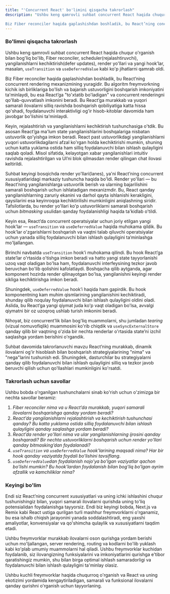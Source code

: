 ```yaml
---
title: "'Concurrent React' bo'limini qisqacha takrorlash"
description: "Ushbu keng qamrovli suhbat concurrent React haqida chuqur o'rganish bilan bog'liq bo'lib, Fiber reconciler, scheduler(rejalashtiruvchi), yangilanishlarni kechiktirish(defer updates), render yo'llari va yangi hook’lar, masalan, `useTransition` va `useDeferredValue` kabi ko'p jihatlarni qamrab oldi.

Biz Fiber reconciler haqida gaplashishdan boshladik, bu React’ning concurrent rendering mexanizmining yuragidir. Bu algoritm freymvorkning kichik ish birliklariga bo'lish va bajarish ustuvorligini boshqarish imkoniyatini ta'minlaydi, bu esa React’ga "to'xtatib bo'ladigan" va concurrent renderingni qo'llab-quvvatlash imkonini beradi. Bu React’ga murakkab va yuqori samarali ilovalarni silliq ravishda boshqarish qobiliyatiga katta hissa qo'shadi, foydalanuvchi interaktivligi og'ir hisob-kitoblar davomida ham javobgar bo'lishini ta'minlaydi."
---
```


### Bo'limni qisqacha takrorlash

Ushbu keng qamrovli suhbat concurrent React haqida chuqur o'rganish bilan bog'liq bo'lib, Fiber reconciler, scheduler(rejalashtiruvchi), yangilanishlarni kechiktirish(defer updates), render yo'llari va yangi hook’lar, masalan, `useTransition` va `useDeferredValue` kabi ko'p jihatlarni qamrab oldi.

Biz Fiber reconciler haqida gaplashishdan boshladik, bu React’ning concurrent rendering mexanizmining yuragidir. Bu algoritm freymvorkning kichik ish birliklariga bo'lish va bajarish ustuvorligini boshqarish imkoniyatini ta'minlaydi, bu esa React’ga "to'xtatib bo'ladigan" va concurrent renderingni qo'llab-quvvatlash imkonini beradi. Bu React’ga murakkab va yuqori samarali ilovalarni silliq ravishda boshqarish qobiliyatiga katta hissa qo'shadi, foydalanuvchi interaktivligi og'ir hisob-kitoblar davomida ham javobgar bo'lishini ta'minlaydi.

Keyin, rejalashtirish va yangilanishlarni kechiktirish tushunchasiga o'tdik. Bu asosan React’ga ma'lum state yangilanishlarini boshqalariga nisbatan ustuvorlik qo'yishga imkon beradi. React past ustuvorlikdagi yangilanishlarni yuqori ustuvorlikdagilarni afzal ko'rgan holda kechiktirishi mumkin, shuning uchun katta yuklama ostida ham silliq foydalanuvchi bilan ishlash qulayligini saqlab qoladi. Misol sifatida, kelayotgan xabar yangilanishlari intuitiv ravishda rejalashtirilgan va UI’ni blok qilmasdan render qilingan chat ilovasi keltirildi.

Suhbat keyingi bosqichda render yo'llari(lanes), ya'ni React’ning concurrent xususiyatlaridagi markaziy tushuncha haqida bo'ldi. Render yo'llari — bu React’ning yangilanishlarga ustuvorlik berish va ularning bajarilishini samarali boshqarish uchun ishlatadigan mexanizmdir. Bu, React qanday yangilanishlarning zaruriy ekanini va darhol qayta ishlanishi kerakligini, qaysilarini esa keyinroqqa kechiktirilishi mumkinligini aniqlashning siridir. Tafsilotlarda, bu render yo'llari ko'p ustuvorliklarni samarali boshqarish uchun _bitmasking_ usulidan qanday foydalanishligi haqida ta'kidlab o'tildi.

Keyin esa, React’da concurrent operatsiyalar uchun joriy etilgan yangi hook’lar — `useTransition` va `useDeferredValue` haqida muhokama qildik. Bu hook’lar o'zgarishlarni boshqarish va vaqtni talab qiluvchi operatsiyalar uchun yanada silliq foydalanuvchi bilan ishlash qulayligini ta’minlashga mo'ljallangan.

Birinchi navbatda `useTransition` hook’i muhokama qilindi. Bu hook React’ga state’lar o'rtasida o'tishga imkon beradi va hatto yangi state tayyorlanishi uzoq vaqt oladigan bo'lsa ham, foydalanuvchi interfeysining tezkor javob beruvchan bo'lib qolishini kafolatlaydi. Boshqacha qilib aytganda, agar komponent hozirda render qilinayotgan bo'lsa, yangilanishni keyingi render sikliga kechiktirishga imkon beradi.

Shuningdek, `useDeferredValue` hook’i haqida ham gapirdik. Bu hook komponentning kam muhim qismlarining yangilanishini kechiktiradi, shunday qilib noqulay foydalanuvchi bilan ishlash qulayligini oldini oladi. Aslida, bu React’ga yangi qiymat juda ko'p vaqt oladigan bo'lsa, avvalgi qiymatni bir oz uzoqroq ushlab turish imkonini beradi.

Nihoyat, biz concurrent’lik bilan bog'liq muammolarni, shu jumladan _tearing_ (vizual nomuvofiqlik) muammosini ko'rib chiqdik va `useSyncExternalStore` qanday qilib bir vaqtning o'zida bir nechta renderlar o'rtasida state’ni izchil saqlashga yordam berishini o'rgandik.

Suhbat davomida takrorlanuvchi mavzu React’ning murakkab, dinamik ilovalarni og'ir hisoblash bilan boshqarish strategiyalarining "nima" va "nega"larini tushunish edi. Shuningdek, dasturchilar bu strategiyalarni qanday qilib foydalanuvchi bilan ishlash qulayligini silliq va tezkor javob beruvchi qilish uchun qo'llashlari mumkinligini ko'rsatdi.

### Takrorlash uchun savollar

Ushbu bobda o'rganilgan tushunchalarni sinab ko'rish uchun o'zimizga bir nechta savollar beramiz:

1. _Fiber reconciler nima va u React’da murakkab, yuqori samarali ilovalarni boshqarishga qanday yordam beradi?_
2. _React’da yangilanishlarni rejalashtirish va kechiktirish tushunchasi qanday? Bu katta yuklama ostida silliq foydalanuvchi bilan ishlash qulayligini qanday saqlashga yordam beradi?_
3. _React’da render yo'llari nima va ular yangilanishlarning ijrosini qanday boshqaradi? Bir nechta ustuvorliklarni boshqarish uchun render yo'llari qanday bitmasking’dan foydalanadi?_
4. _`useTransition` va `useDeferredValue` hook'larining maqsadi nima? Har bir hook qanday vaziyatda foydali bo'lishini tavsiflang_.
5. _`useDeferredValue`dan foydalanish nojo'ya bo'lgan vaziyatlar qachon bo'lishi mumkin? Bu hook’lardan foydalanish bilan bog'liq bo'lgan ayrim afzallik va kamchiliklar nima?_

### Keyingi bo'lim

Endi siz React’ning concurrent xususiyatlari va uning ichki ishlashini chuqur tushunishingiz bilan, yuqori samarali ilovalarni qurishda uning to'liq potensialidan foydalanishga tayyorsiz. Endi biz keyingi bobda, Next.js va Remix kabi React ustiga qurilgan turli mashhur freymvorklarni o'rganamiz, bu esa ishalb chiqish jarayonini yanada soddalashtiradi, eng yaxshi amaliyotlar, konvensiyalar va qo'shimcha qulaylik va xususiyatlarni taqdim etadi.

Ushbu freymvorklar murakkab ilovalarni oson qurishga yordam berishi uchun mo'ljallangan, server rendering, routing va kodlarni bo'lib yuklash kabi ko'plab umumiy muammolarni hal qiladi. Ushbu freymvorklar kuchidan foydalanib, siz ilovangizning funksiyalarini va imkoniyatlarini qurishga e'tibor qaratishingiz mumkin, shu bilan birga optimal ishlash samaradorligi va foydalanuvchi bilan ishlash qulayligini ta'minlay olasiz.

Ushbu kuchli freymvorklar haqida chuqurroq o'rganish va React va uning ekotizimi yordamida kengaytiriladigan, samarali va funksional ilovalarni qanday qurishni o'rganish uchun tayyorlaning.
